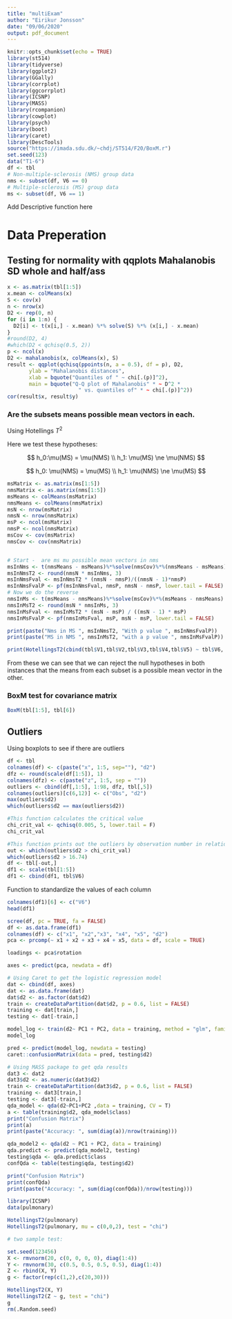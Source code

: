 ---
title: "multiExam"
author: "Eirikur Jonsson"
date: "09/06/2020"
output: pdf_document
---

```{r setup, include=FALSE}
knitr::opts_chunk$set(echo = TRUE)
library(st514)
library(tidyverse)
library(ggplot2)
library(GGally)
library(corrplot)
library(ggcorrplot)
library(ICSNP)
library(MASS)
library(rcompanion)
library(cowplot)
library(psych)
library(boot)
library(caret)
library(DescTools)
source("https://imada.sdu.dk/~chdj/ST514/F20/BoxM.r")
set.seed(123)
data("T1-6")
df <- tbl
# Non-multiple-sclerosis (NMS) group data
nms <- subset(df, V6 == 0)
# Multiple-sclerosis (MS) group data
ms <- subset(df, V6 == 1)
```

Add Descriptive function here

# Data Preperation

## Testing for normality with qqplots Mahalanobis SD whole and half/ass

```{r}
x <- as.matrix(tbl[1:5])
x.mean <- colMeans(x)
S <- cov(x)
n <- nrow(x)
D2 <- rep(0, n)
for (i in 1:n) {
  D2[i] <- t(x[i,] - x.mean) %*% solve(S) %*% (x[i,] - x.mean)
}
#round(D2, 4)
#which(D2 < qchisq(0.5, 2))
p <- ncol(x)
D2 <- mahalanobis(x, colMeans(x), S)
result <- qqplot(qchisq(ppoints(n, a = 0.5), df = p), D2,
       ylab = "Mahalanobis distances",
       xlab = bquote("Quantiles of " ~ chi[.(p)]^2),
       main = bquote("Q-Q plot of Mahalanobis" * ~ D^2 * 
                       " vs. quantiles of" * ~ chi[.(p)]^2))
cor(result$x, result$y)
```


### Are the subsets means possible mean vectors in each.

Using Hotellings $T^2$

Here we test these hypotheses:

$$
h_0:\mu(MS) = \mu(NMS) \\
h_1: \mu(MS) \ne \mu(NMS)
$$

$$
h_0: \mu(NMS) = \mu(MS) \\
h_1: \mu(NMS) \ne \mu(MS)
$$

```{r}
msMatrix <- as.matrix(ms[1:5])
nmsMatrix <- as.matrix(nms[1:5])
msMeans <- colMeans(msMatrix)
nmsMeans <- colMeans(nmsMatrix)
msN <- nrow(msMatrix)
nmsN <- nrow(nmsMatrix)
msP <- ncol(msMatrix)
nmsP <- ncol(nmsMatrix)
msCov <- cov(msMatrix)
nmsCov <- cov(nmsMatrix)


# Start -  are ms mu possible mean vectors in nms
msInNms <- t(nmsMeans - msMeans)%*%solve(nmsCov)%*%(nmsMeans - msMeans)
msInNmsT2 <- round(nmsN * msInNms, 3)
msInNmsFval <- msInNmsT2 * (nmsN - nmsP)/((nmsN - 1)*nmsP)
msInNmsFvalP <- pf(msInNmsFval, nmsP, nmsN - nmsP, lower.tail = FALSE)
# Now we do the reverse
nmsInMs <- t(msMeans - nmsMeans)%*%solve(msCov)%*%(msMeans - nmsMeans)
nmsInMsT2 <- round(msN * nmsInMs, 3)
nmsInMsFval <- nmsInMsT2 * (msN - msP) / ((msN - 1) * msP)
nmsInMsFvalP <- pf(nmsInMsFval, msP, msN - msP, lower.tail = FALSE)

print(paste("Nms in MS ", msInNmsT2, "With p value ", msInNmsFvalP))
print(paste("MS in NMS ", nmsInMsT2, "with a p value ", nmsInMsFvalP))

print(HotellingsT2(cbind(tbl$V1,tbl$V2,tbl$V3,tbl$V4,tbl$V5) ~ tbl$V6, test = "f"))
```

From these we can see that we can reject the null hypotheses in both instances that the means from each subset is a possible mean vector in the other.

### BoxM test for covariance matrix

```{r}
BoxM(tbl[1:5], tbl[6])
```


## Outliers
Using boxplots to see if there are outliers
```{r}
df <- tbl
colnames(df) <- c(paste("x", 1:5, sep=""), "d2")
dfz <- round(scale(df[1:5]), 1)
colnames(dfz) <- c(paste("z", 1:5, sep = ""))
outliers <- cbind(df[,1:5], 1:98, dfz, tbl[,5])
colnames(outliers)[c(6,12)] <- c("Obs", "d2")
max(outliers$d2)
which(outliers$d2 == max(outliers$d2))

#This function calculates the critical value
chi_crit_val <- qchisq(0.005, 5, lower.tail = F)
chi_crit_val

#This function prints out the outliers by observation number in relation to the treshold of 16.74
out <- which(outliers$d2 > chi_crit_val)
which(outliers$d2 > 16.74)
df <- tbl[-out,]
df1 <- scale(tbl[1:5])
df1 <- cbind(df1, tbl$V6)
```

Function to standardize the values of each column

```{r}
colnames(df1)[6] <- c("V6")
head(df1)
```

```{r}
scree(df, pc = TRUE, fa = FALSE)
df <- as.data.frame(df1)
colnames(df) <- c("x1", "x2","x3", "x4", "x5", "d2")
pca <- prcomp(~ x1 + x2 + x3 + x4 + x5, data = df, scale = TRUE)

loadings <- pca$rotation

axes <- predict(pca, newdata = df)
```
```{r}
# Using Caret to get the logistic regression model
dat <- cbind(df, axes)
dat <- as.data.frame(dat)
dat$d2 <- as.factor(dat$d2)
train <- createDataPartition(dat$d2, p = 0.6, list = FALSE)
training <- dat[train,]
testing <- dat[-train,]

model_log <- train(d2~ PC1 + PC2, data = training, method = "glm", family = "binomial")
model_log

pred <- predict(model_log, newdata = testing)
caret::confusionMatrix(data = pred, testing$d2)
```


```{r}
# Using MASS package to get qda results
dat3 <- dat2
dat3$d2 <- as.numeric(dat3$d2)
train <- createDataPartition(dat3$d2, p = 0.6, list = FALSE)
training <- dat3[train,]
testing <- dat3[-train,]
qda_model <- qda(d2~PC1+PC2 ,data = training, CV = T)
a <- table(training$d2, qda_model$class)
print("Confusion Matrix")
print(a)
print(paste("Accuracy: ", sum(diag(a))/nrow(training)))
```
```{r}
qda_model2 <- qda(d2 ~ PC1 + PC2, data = training)
qda.predict <- predict(qda_model2, testing)
testing$qda <- qda.predict$class
confQda <- table(testing$qda, testing$d2)

print("Confusion Matrix")
print(confQda)
print(paste("Accuracy: ", sum(diag(confQda))/nrow(testing)))
```

```{r}
library(ICSNP)
data(pulmonary)

HotellingsT2(pulmonary) 
HotellingsT2(pulmonary, mu = c(0,0,2), test = "chi")

# two sample test:

set.seed(123456)
X <- rmvnorm(20, c(0, 0, 0, 0), diag(1:4))
Y <- rmvnorm(30, c(0.5, 0.5, 0.5, 0.5), diag(1:4))
Z <- rbind(X, Y)
g <- factor(rep(c(1,2),c(20,30)))

HotellingsT2(X, Y)
HotellingsT2(Z ~ g, test = "chi")
g
rm(.Random.seed) 
```

